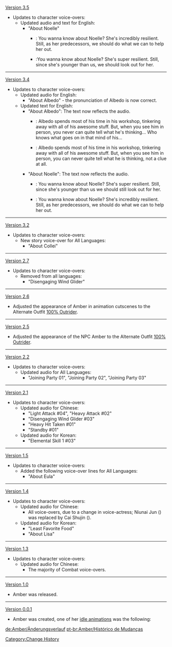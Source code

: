 [[Version 3.5]]
*Updates to character voice-overs:
**Updated audio and text for English:
***"About Noelle"
****{{Color|Old}}: You wanna know about Noelle? She's incredibly resilient. Still, as her predecessors, we should do what we can to help her out.
****{{Color|New}}:You wanna know about Noelle? She's super resilient. Still, since she's younger than us, we should look out for her.
----
[[Version 3.4]]
*Updates to character voice-overs:
**Updated audio for English:
***"About Albedo" - the pronunciation of Albedo is now correct.
**Updated text for English:
***"About Albedo": The text now reflects the audio.
****{{Color|Old}}: Albedo spends most of his time in his workshop, tinkering away with all of his awesome stuff. But, when you see him in person, you never can quite tell what he's thinking... Who knows what goes on in that mind of his...
****{{Color|New}}: Albedo spends most of his time in his workshop, tinkering away with all of his awesome stuff. But, when you see him in person, you can never quite tell what he is thinking, not a clue at all.
***"About Noelle": The text now reflects the audio.
****{{Color|Old}}: You wanna know about Noelle? She's super resilient. Still, since she's younger than us we should still look out for her.
****{{Color|New}}: You wanna know about Noelle? She's incredibly resilient. Still, as her predecessors, we should do what we can to help her out.
----
[[Version 3.2]]
* Updates to character voice-overs:
** New story voice-over for All Languages:
*** "About Collei"
----
[[Version 2.7]]
*Updates to character voice-overs:
**Removed from all languages:
***"Disengaging Wind Glider"
----
[[Version 2.6]]
*Adjusted the appearance of Amber in animation cutscenes to the Alternate Outfit [[100% Outrider]].
----
[[Version 2.5]]
*Adjusted the appearance of the NPC Amber to the Alternate Outfit [[100% Outrider]].
----
[[Version 2.2]]
*Updates to character voice-overs:
**Updated audio for All Languages:
***"Joining Party 01", "Joining Party 02", "Joining Party 03"
----
[[Version 2.1]]
*Updates to character voice-overs:
**Updated audio for Chinese:
***"Light Attack #04", "Heavy Attack #02"
***"Disengaging Wind Glider #03"
***"Heavy Hit Taken #01"
***"Standby #01"
**Updated audio for Korean:
***"Elemental Skill 1 #03"
----
[[Version 1.5]]
*Updates to character voice-overs:
**Added the following voice-over lines for All Languages:
***"About Eula"
----
[[Version 1.4]]
*Updates to character voice-overs:
**Updated audio for Chinese:
***All voice-overs, due to a change in voice-actress; Niunai Jun ({{zh|牛奶君}}) was replaced by Cai Shujin ({{zh|蔡书瑾}}).
**Updated audio for Korean:
***"Least Favorite Food"
***"About Lisa"
----
[[Version 1.3]]
*Updates to character voice-overs:
**Updated audio for Chinese:
***The majority of Combat voice-overs.
----
[[Version 1.0]]
*Amber was released.
----
[[Version/0.0.1|Version 0.0.1]]
*Amber was created, one of her [[Characters/Gallery|idle animations]] was the following:
{{Preview
|file=Idle Amber 0.0.1
|size=130px
}}
<noinclude>
[[Category:Change History]]

[[de:Amber/Änderungsverlauf]]
[[pt-br:Amber/Histórico de Mudanças]]
</noinclude>